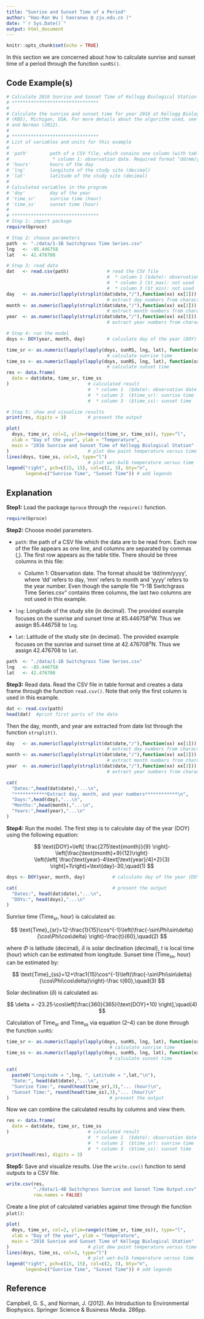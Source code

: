 ---
title: "Sunrise and Sunset Time of a Period"
author: "Hao-Ran Wu ( haoranwu @ zju.edu.cn )"
date: "`r Sys.Date()`"
output: html_document
---

```{r setup, include=FALSE}
knitr::opts_chunk$set(echo = TRUE)
```

In this section we are concerned about how to calculate sunrise and sunset time of a period through the function `sunRS()`.

## Code Example(s)

```{r eval=FALSE}
# Calculate 2016 Sunrise and Sunset Time of Kellogg Biological Station
# ********************************
#
# Calculate the sunrise and sunset time for year 2016 at Kellogg Biological Station
# (KBS), Michigan, USA. For more details about the algorithm used, see Campbell 
# and Norman (2012).
#
# ********************************
# List of variables and units for this example
#
# 'path'        path of a CSV file, which conains one column (with table titles)
#                * column 1: observation date. Required format "dd/mm/yyyy"
# 'hours'       hours of the day
# 'lng'         longitute of the study site (decimal)
# 'lat'         latitude of the study site (decimal)
# 
# Calculated variables in the program
# 'doy'         day of the year
# 'time_sr'     sunrise time (hour)
# 'time_ss'     sunset time (hour)
#
# ********************************
# Step 1: import package
require(bproce)

# Step 2: choose parameters
path  <- "./data/1-1B Switchgrass Time Series.csv"
lng   <- -85.446758
lat   <- 42.476708

# Step 3: read data
dat   <- read.csv(path)              # read the CSV file
                                     #  * column 1 ($date): observation date
                                     #  * column 2 ($t_max): not used
                                     #  * column 3 ($t_min): not used
day   <- as.numeric(lapply(strsplit(dat$date,"/"),function(xx) xx[1]))
                                     # extract day numbers from characters
month <- as.numeric(lapply(strsplit(dat$date,"/"),function(xx) xx[2]))
                                     # extract month numbers from characters
year  <- as.numeric(lapply(strsplit(dat$date,"/"),function(xx) xx[3]))
                                     # extract year numbers from characters

# Step 4: run the model
doys <- DOY(year, month, day)        # calculate day of the year (DOY)

time_sr <- as.numeric(lapply(lapply(doys, sunRS, lng, lat), function(xx) xx[1]))
                                     # calculate sunrise time
time_ss <- as.numeric(lapply(lapply(doys, sunRS, lng, lat), function(xx) xx[2]))
                                     # calculate sunset time
res <- data.frame(
  date = dat$date, time_sr, time_ss
)                             # calculated result
                              #  * column 1  ($date): observation date
                              #  * column 2  ($time_sr): sunrise time
                              #  * column 3  ($time_ss): sunset time

# Step 5: show and visualize results
print(res, digits = 3)        # present the output

plot(
  doys, time_sr, col=2, ylim=range(c(time_sr, time_ss)), type="l",
  xlab = "Day of the year", ylab = "Temperature",
  main = "2016 Sunrise and Sunset Time of Kellogg Biological Station"
)                             # plot dew point temperature versus time
lines(doys, time_ss, col=3, type="l")
                              # plot wet-bulb temperature versus time
legend("right", pch=c(15, 15), col=c(2, 3), bty="n",
       legend=c("Sunrise Time", "Sunset Time")) # add legends
```

## Explanation

**Step1:** Load the package `bproce` through the `require()` function.

```{r message=FALSE}
require(bproce)
```

**Step2:** Choose model parameters.

-   `path`: the path of a CSV file which the data are to be read from. Each row of the file appears as one line, and columns are separated by commas (,). The first row appears as the table title. There should be three columns in this file:

    -   Column 1: Observation date. The format should be 'dd/mm/yyyy', where 'dd' refers to day, 'mm' refers to month and 'yyyy' refers to the year number. Even though the sample file "1-1B Switchgrass Time Series.csv" contains three columns, the last two columns are not used in this example.

-   `lng`: Longitude of the study site (in decimal). The provided example focuses on the sunrise and sunset time at 85.446758^o^W. Thus we assign 85.446758 to `lng`.

-   `lat`: Latitude of the study site (in decimal). The provided example focuses on the sunrise and sunset time at 42.476708^o^N. Thus we assign 42.476708 to `lat`.

```{r comment=""}
path  <- "./data/1-1B Switchgrass Time Series.csv"
lng   <- -85.446758
lat   <- 42.476708
```

**Step3:** Read data. Read the CSV file in table format and creates a data frame through the function `read.csv()`. Note that only the first column is used in this example.

```{r comment=""}
dat <- read.csv(path)
head(dat)  #print first parts of the data
```

Then the day, month, and year are extracted from date list through the function `strsplit()`.

```{r comment=""}
day   <- as.numeric(lapply(strsplit(dat$date,"/"),function(xx) xx[1]))
                                     # extract day numbers from characters
month <- as.numeric(lapply(strsplit(dat$date,"/"),function(xx) xx[2]))
                                     # extract month numbers from characters
year  <- as.numeric(lapply(strsplit(dat$date,"/"),function(xx) xx[3]))
                                     # extract year numbers from characters

cat(
  "Dates:",head(dat$date),"...\n",
  "************Extract day, month, and year numbers************\n",
  "Days:",head(day),"...\n",
  "Months:",head(month),"...\n",
  "Years:",head(year),"...\n"
)
```

**Step4:** Run the model. The first step is to calculate day of the year (DOY) using the following equation:

$$
\text{DOY}=\left[ \frac{275\text{month}}{9} \right]-\left[\frac{\text{month}+9}{12}\right]·
\left(\left[ \frac{\text{year}-4\text[\text{year}/4]+2}{3} \right]+1\right)+\text{day}-30,\quad(1)
$$

```{r comment=""}
doys <- DOY(year, month, day)          # calculate day of the year (DOY)

cat(                                   # present the output
  "Dates:", head(dat$date),"...\n",
  "DOYs:", head(doys),"...\n"
)
```

Sunrise time (Time~sr~, hour) is calculated as:

$$
\text{Time}_{sr}=12-\frac{1}{15}\cos^{-1}\left(\frac{-\sin\Phi\sin\delta}{\cos\Phi\cos\delta} \right)-\frac{t}{60},\quad(2)
$$

where $\Phi$ is latitude (decimal), $\delta$ is solar declination (decimal), $t$ is local time (hour) which can be estimated from longitude. Sunset time (Time~ss~, hour) can be estimated by:

$$
\text{Time}_{ss}=12+\frac1{15}\cos^{-1}\left(\frac{-\sin\Phi\sin\delta}{\cos\Phi\cos\delta}\right)-\frac t{60},\quad(3)
$$

Solar declination ($\delta$) is calculated as:

$$
\delta = -23.25·\cos\left[\frac{360}{365}(\text{DOY}+10) \right],\quad(4)
$$

Calculation of Time~sr~ and Time~ss~ via equation (2--4) can be done through the function `sunRS`:

```{r comment=""}
time_sr <- as.numeric(lapply(lapply(doys, sunRS, lng, lat), function(xx) xx[1]))
                                      # calculate sunrise time
time_ss <- as.numeric(lapply(lapply(doys, sunRS, lng, lat), function(xx) xx[2]))
                                      # calculate sunset time

cat(
  paste0("Longitude = ",lng, ", Latitude = ",lat,"\n"),
  "Date:", head(dat$date),"...\n",
  "Sunrise Time:", round(head(time_sr),3),"... (hour)\n",
  "Sunset Time:", round(head(time_ss),3),"... (hour)\n"
)                                     # present the output
```

Now we can combine the calculated results by columns and view them.

```{r comment=""}
res <- data.frame(
  date = dat$date, time_sr, time_ss
)                             # calculated result
                              #  * column 1  ($date): observation date
                              #  * column 2  ($time_sr): sunrise time
                              #  * column 3  ($time_ss): sunset time
print(head(res), digits = 3)
```

**Step5:** Save and visualize results. Use the `write.csv()` function to send outputs to a CSV file.

```{r eval=FALSE}
write.csv(res, 
          "./data/1-4B Switchgrass Sunrise and Sunset Time Output.csv", 
          row.names = FALSE)
```

Create a line plot of calculated variables against time through the function `plot()`:

```{r comment=""}
plot(
  doys, time_sr, col=2, ylim=range(c(time_sr, time_ss)), type="l",
  xlab = "Day of the year", ylab = "Temperature",
  main = "2016 Sunrise and Sunset Time of Kellogg Biological Station"
)                             # plot dew point temperature versus time
lines(doys, time_ss, col=3, type="l")
                              # plot wet-bulb temperature versus time
legend("right", pch=c(15, 15), col=c(2, 3), bty="n",
       legend=c("Sunrise Time", "Sunset Time")) # add legends
```

## Reference

Campbell, G. S., and Norman, J. (2012). An Introduction to Environmental Biophysics. Springer Science & Business Media. 286pp.
